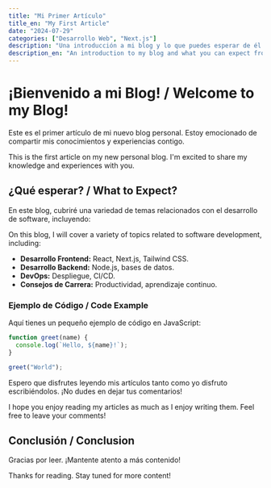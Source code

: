 ```yaml
---
title: "Mi Primer Artículo"
title_en: "My First Article"
date: "2024-07-29"
categories: ["Desarrollo Web", "Next.js"]
description: "Una introducción a mi blog y lo que puedes esperar de él."
description_en: "An introduction to my blog and what you can expect from it."
---
```


# ¡Bienvenido a mi Blog! / Welcome to my Blog!

Este es el primer artículo de mi nuevo blog personal. Estoy emocionado de compartir mis conocimientos y experiencias contigo.

This is the first article on my new personal blog. I'm excited to share my knowledge and experiences with you.

## ¿Qué esperar? / What to Expect?

En este blog, cubriré una variedad de temas relacionados con el desarrollo de software, incluyendo:

On this blog, I will cover a variety of topics related to software development, including:

*   **Desarrollo Frontend:** React, Next.js, Tailwind CSS.
*   **Desarrollo Backend:** Node.js, bases de datos.
*   **DevOps:** Despliegue, CI/CD.
*   **Consejos de Carrera:** Productividad, aprendizaje continuo.

### Ejemplo de Código / Code Example

Aquí tienes un pequeño ejemplo de código en JavaScript:

```javascript
function greet(name) {
  console.log(`Hello, ${name}!`);
}

greet("World");
```


Espero que disfrutes leyendo mis artículos tanto como yo disfruto escribiéndolos. ¡No dudes en dejar tus comentarios!

I hope you enjoy reading my articles as much as I enjoy writing them. Feel free to leave your comments!

## Conclusión / Conclusion

Gracias por leer. ¡Mantente atento a más contenido!

Thanks for reading. Stay tuned for more content!

